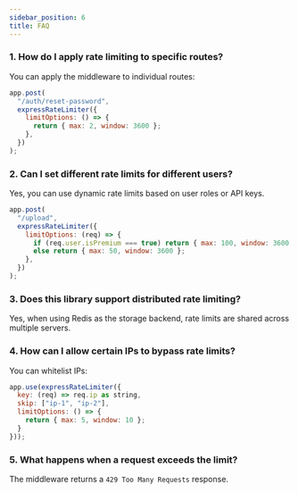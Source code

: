```yaml
---
sidebar_position: 6
title: FAQ
---
```


### **1. How do I apply rate limiting to specific routes?**

You can apply the middleware to individual routes:

```javascript
app.post(
  "/auth/reset-password",
  expressRateLimiter({
    limitOptions: () => {
      return { max: 2, window: 3600 };
    },
  })
);
```

### **2. Can I set different rate limits for different users?**

Yes, you can use dynamic rate limits based on user roles or API keys.

```javascript
app.post(
  "/upload",
  expressRateLimiter({
    limitOptions: (req) => {
      if (req.user.isPremium === true) return { max: 100, window: 3600 };
      else return { max: 50, window: 3600 };
    },
  })
);
```

### **3. Does this library support distributed rate limiting?**

Yes, when using Redis as the storage backend, rate limits are shared across multiple servers.

### **4. How can I allow certain IPs to bypass rate limits?**

You can whitelist IPs:

```javascript
app.use(expressRateLimiter({
  key: (req) => req.ip as string,
  skip: ["ip-1", "ip-2"],
  limitOptions: () => {
    return { max: 5, window: 10 };
  }
}));
```

### **5. What happens when a request exceeds the limit?**

The middleware returns a `429 Too Many Requests` response.
